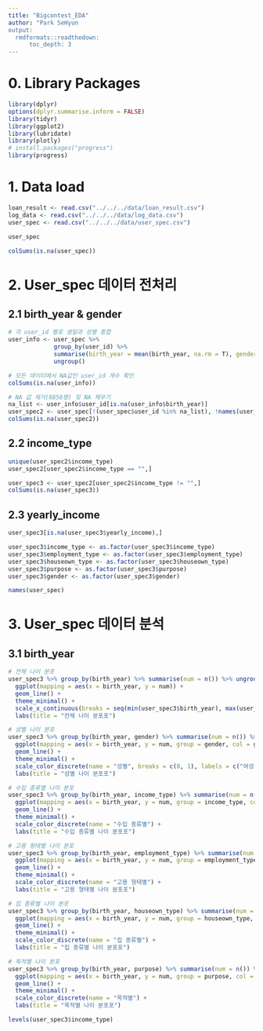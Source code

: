 ```yaml
---
title: "Bigcontest_EDA"
author: "Park SeHyun
output: 
  rmdformats::readthedown:
      toc_depth: 3
---
```


# 0. Library Packages 
```r
library(dplyr)
options(dplyr.summarise.inform = FALSE) 
library(tidyr)
library(ggplot2)
library(lubridate)
library(plotly)
# install.packages("progress")
library(progress)
```



# 1. Data load
```r
loan_result <- read.csv("../../../data/loan_result.csv")
log_data <- read.csv("../../../data/log_data.csv")
user_spec <- read.csv("../../../data/user_spec.csv")
```

```r
user_spec
```

```r
colSums(is.na(user_spec))
```


# 2. User_spec 데이터 전처리  

## 2.1 birth_year & gender

```r
# 각 user_id 별로 생일과 성별 종합
user_info <- user_spec %>% 
             group_by(user_id) %>% 
             summarise(birth_year = mean(birth_year, na.rm = T), gender = mean(gender, na.rm = T)) %>% 
             ungroup()

# 모든 데이터에서 NA값인 user_id 개수 확인
colSums(is.na(user_info))

# NA 값 제거(6856명) 및 NA 채우기
na_list <- user_info$user_id[is.na(user_info$birth_year)]
user_spec2 <- user_spec[!(user_spec$user_id %in% na_list), !names(user_spec) %in% c("birth_year", "gender")] %>% left_join(user_info, by = "user_id")
colSums(is.na(user_spec2))
```

## 2.2 income_type
```r
unique(user_spec2$income_type)
user_spec2[user_spec2$income_type == "",]

user_spec3 <- user_spec2[user_spec2$income_type != "",]
colSums(is.na(user_spec3))
```

## 2.3 yearly_income
```r
user_spec3[is.na(user_spec3$yearly_income),]

```


```r
user_spec3$income_type <- as.factor(user_spec3$income_type)
user_spec3$employment_type <- as.factor(user_spec3$employment_type)
user_spec3$houseown_type <- as.factor(user_spec3$houseown_type)
user_spec3$purpose <- as.factor(user_spec3$purpose)
user_spec3$gender <- as.factor(user_spec3$gender)
```




```r
names(user_spec)
```



# 3. User_spec 데이터 분석
## 3.1 birth_year
```r
# 전체 나이 분포
user_spec3 %>% group_by(birth_year) %>% summarise(num = n()) %>% ungroup() %>% 
  ggplot(mapping = aes(x = birth_year, y = num)) + 
  geom_line() +
  theme_minimal() +
  scale_x_continuous(breaks = seq(min(user_spec3$birth_year), max(user_spec3$birth_year), 5)) +
  labs(title = "전체 나이 분포포")

# 성별 나이 분포
user_spec3 %>% group_by(birth_year, gender) %>% summarise(num = n()) %>% ungroup() %>% 
  ggplot(mapping = aes(x = birth_year, y = num, group = gender, col = gender)) + 
  geom_line() +
  theme_minimal() +
  scale_color_discrete(name = "성별", breaks = c(0, 1), labels = c("여성", "남성")) +
  labs(title = "성별 나이 분포포")

# 수입 종류별 나이 분포
user_spec3 %>% group_by(birth_year, income_type) %>% summarise(num = n()) %>% ungroup() %>% 
  ggplot(mapping = aes(x = birth_year, y = num, group = income_type, col = income_type)) + 
  geom_line() +
  theme_minimal() +
  scale_color_discrete(name = "수입 종류별") +
  labs(title = "수입 종류별 나이 분포포")

# 고용 형태별 나이 분포
user_spec3 %>% group_by(birth_year, employment_type) %>% summarise(num = n()) %>% ungroup() %>% 
  ggplot(mapping = aes(x = birth_year, y = num, group = employment_type, col = employment_type)) + 
  geom_line() +
  theme_minimal() +
  scale_color_discrete(name = "고용 형태별") +
  labs(title = "고용 형태별 나이 분포포")

# 집 종류별 나이 분포
user_spec3 %>% group_by(birth_year, houseown_type) %>% summarise(num = n()) %>% ungroup() %>% 
  ggplot(mapping = aes(x = birth_year, y = num, group = houseown_type, col = houseown_type)) + 
  geom_line() +
  theme_minimal() +
  scale_color_discrete(name = "집 종류별") +
  labs(title = "집 종류별 나이 분포포")

# 목적별 나이 분포
user_spec3 %>% group_by(birth_year, purpose) %>% summarise(num = n()) %>% ungroup() %>% 
  ggplot(mapping = aes(x = birth_year, y = num, group = purpose, col = purpose)) + 
  geom_line() +
  theme_minimal() +
  scale_color_discrete(name = "목적별") +
  labs(title = "목적별 나이 분포포")

levels(user_spec3$income_type)
```



























































